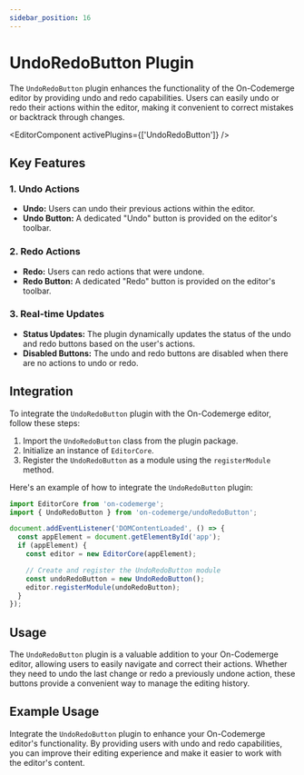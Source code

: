 ```yaml
---
sidebar_position: 16
---
```


# UndoRedoButton Plugin

The `UndoRedoButton` plugin enhances the functionality of the On-Codemerge editor by providing undo and redo capabilities. Users can easily undo or redo their actions within the editor, making it convenient to correct mistakes or backtrack through changes.


<EditorComponent activePlugins={['UndoRedoButton']} />

## Key Features

### 1. Undo Actions

- **Undo:** Users can undo their previous actions within the editor.
- **Undo Button:** A dedicated "Undo" button is provided on the editor's toolbar.

### 2. Redo Actions

- **Redo:** Users can redo actions that were undone.
- **Redo Button:** A dedicated "Redo" button is provided on the editor's toolbar.

### 3. Real-time Updates

- **Status Updates:** The plugin dynamically updates the status of the undo and redo buttons based on the user's actions.
- **Disabled Buttons:** The undo and redo buttons are disabled when there are no actions to undo or redo.

## Integration

To integrate the `UndoRedoButton` plugin with the On-Codemerge editor, follow these steps:

1. Import the `UndoRedoButton` class from the plugin package.
2. Initialize an instance of `EditorCore`.
3. Register the `UndoRedoButton` as a module using the `registerModule` method.

Here's an example of how to integrate the `UndoRedoButton` plugin:

```javascript
import EditorCore from 'on-codemerge';
import { UndoRedoButton } from 'on-codemerge/undoRedoButton';

document.addEventListener('DOMContentLoaded', () => {
  const appElement = document.getElementById('app');
  if (appElement) {
    const editor = new EditorCore(appElement);

    // Create and register the UndoRedoButton module
    const undoRedoButton = new UndoRedoButton();
    editor.registerModule(undoRedoButton);
  }
});
```

## Usage

The `UndoRedoButton` plugin is a valuable addition to your On-Codemerge editor, allowing users to easily navigate and correct their actions. Whether they need to undo the last change or redo a previously undone action, these buttons provide a convenient way to manage the editing history.

## Example Usage

Integrate the `UndoRedoButton` plugin to enhance your On-Codemerge editor's functionality. By providing users with undo and redo capabilities, you can improve their editing experience and make it easier to work with the editor's content.
